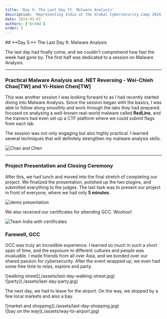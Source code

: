 ```yaml
---
title: 'Day 5: The Last Day ft. Malware Analysis'
description: 'Representing India at the Global Cybersecurity Camp 2024 in Thailand.'
date: 2024-03-01
authors: ['br34d']
order: 5
---
```


<div class="invisible h-0! [&+*]:mt-0 [&+*_*]:mt-0">
## **Day 5:** The Last Day ft. Malware Analysis 
</div>

The last day had finally come, and we couldn't comprehend how fast the week had gone by. The first half was dedicated to a session on Malware Analysis.

---

### Practical Malware Analysis and .NET Reversing - Wei-Chieh Chao[TW] and Yi-Hsien Chen[TW]
This was another session I was looking forward to as I had recently started diving into Malware Analysis. Since the session began with the basics, I was able to follow along smoothly and work through the labs they had prepared. focused on analysing a well-known real-world malware called **RedLine**, and the trainers had even set up a CTF platform where we could submit flags from each lab. 

The session was not only engaging but also highly practical. I learned several techniques that will definitely strengthen my malware analysis skills.

![Chao and Chen](./assets/malware-chao-chen.jpg)

---

### Project Presentation and Closing Ceremony

After this, we had lunch and moved into the final stretch of completing our project. We finalized the presentation, polished up the two plugins, and submitted everything to the judges. The last task was to present our project in front of everyone, where we had only **5 minutes**.

![demo presentation](./assets/demo-presentation.jpg)

We also received our certificates for attending GCC. Woohoo!

![Team India with certificates](./assets/gcc-cert-team.jpg)

### Farewell, GCC
GCC was truly an incredible experience. I learned so much in such a short span of time, and the exposure to different cultures and people was invaluable. I made friends from all over Asia, and we bonded over our shared passion for cybersecurity. After the event wrapped up, we even had some free time to relax, explore and party.

<div class="flex gap-4 flex-wrap justify-center [&_img,p]:m-0">
  <div class="max-w-xs">
    ![walking street](./assets/last-day-walking-street.jpg)
  </div>
  <div class="max-w-xs">
    ![party](./assets/last-day-party.jpg)
  </div>
</div>

The next day, we had to leave for the airport. On the way, we stopped by a few local markets and also a bay.

<div class="flex gap-4 flex-wrap justify-center [&_img,p]:m-0">
  <div class="max-w-xs">
    ![market and shopping](./assets/last-day-shopping.jpg)
  </div>
  <div class="max-w-xs">
    ![bay on the way](./assets/way-to-airport.jpg)
  </div>
</div>
